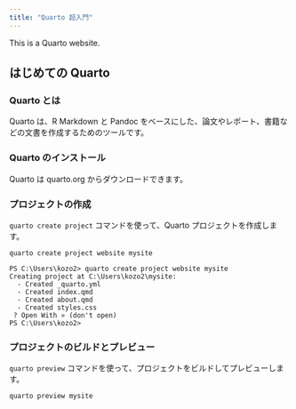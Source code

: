 ```yaml
---
title: "Quarto 超入門"
---
```


This is a Quarto website.

## はじめての Quarto

### Quarto とは

Quarto は、R Markdown と Pandoc をベースにした、論文やレポート、書籍などの文書を作成するためのツールです。

### Quarto のインストール

Quarto は quarto.org からダウンロードできます。

### プロジェクトの作成

`quarto create project` コマンドを使って、Quarto プロジェクトを作成します。

```
quarto create project website mysite
```

```
PS C:\Users\kozo2> quarto create project website mysite
Creating project at C:\Users\kozo2\mysite:
  - Created _quarto.yml
  - Created index.qmd
  - Created about.qmd
  - Created styles.css
 ? Open With » (don't open)
PS C:\Users\kozo2>
```

### プロジェクトのビルドとプレビュー

`quarto preview` コマンドを使って、プロジェクトをビルドしてプレビューします。

```
quarto preview mysite
```
